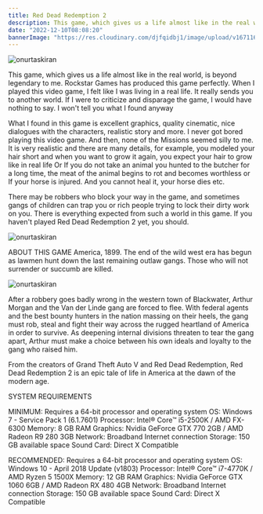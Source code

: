 ```yaml
---
title: Red Dead Redemption 2
description: This game, which gives us a life almost like in the real world, is beyond legendary to me. Rockstar Games has produced this game perfectly.
date: "2022-12-10T08:08:20"
bannerImage: "https://res.cloudinary.com/djfqidbj1/image/upload/v1671167282/ukyz9ctzrsmzgyvjaisp.jpg"
---
```


<img className="w-full rounded-xl" src="https://res.cloudinary.com/djfqidbj1/image/upload/v1671167282/ukyz9ctzrsmzgyvjaisp.jpg" alt="onurtaskiran" />

This game, which gives us a life almost like in the real world, is beyond legendary to me. Rockstar Games has produced this game perfectly. When I played this video game, I felt like I was living in a real life. It really sends you to another world. If I were to criticize and disparage the game, I would have nothing to say. I won't tell you what I found anyway 


What I found in this game is excellent graphics, quality cinematic, nice dialogues with the characters, realistic story and more. I never got bored playing this video game. And then, none of the Missions seemed silly to me. It is very realistic and there are many details, for example, you modeled your hair short and when you want to grow it again, you expect your hair to grow like in real life  Or If you do not take an animal you hunted to the butcher for a long time, the meat of the animal begins to rot and becomes worthless or If your horse is injured.  And you cannot heal it, your horse dies etc.

There may be robbers who block your way in the game, and sometimes gangs of children can trap you or rich people trying to lock their dirty work on you. There is everything expected from such a world in this game. If you haven't played Red Dead Redemption 2 yet, you should. 

<img className="w-full rounded-xl" src="https://res.cloudinary.com/djfqidbj1/image/upload/v1704688306/ua5cytswvr1narcgsvfa.jpg" alt="onurtaskiran" />

ABOUT THIS GAME
America, 1899. The end of the wild west era has begun as lawmen hunt down the last remaining outlaw gangs. Those who will not surrender or succumb are killed.

<img className="w-3/12 mx-2 float-right" src="https://res.cloudinary.com/djfqidbj1/image/upload/v1704688307/rsp8wsuv3ozm89vz7twe.jpg" alt="onurtaskiran" />

After a robbery goes badly wrong in the western town of Blackwater, Arthur Morgan and the Van der Linde gang are forced to flee. With federal agents and the best bounty hunters in the nation massing on their heels, the gang must rob, steal and fight their way across the rugged heartland of America in order to survive. As deepening internal divisions threaten to tear the gang apart, Arthur must make a choice between his own ideals and loyalty to the gang who raised him.

From the creators of Grand Theft Auto V and Red Dead Redemption, Red Dead Redemption 2 is an epic tale of life in America at the dawn of the modern age.


SYSTEM REQUIREMENTS

MINIMUM:
Requires a 64-bit processor and operating system
OS: Windows 7 - Service Pack 1 (6.1.7601)
Processor: Intel® Core™ i5-2500K / AMD FX-6300
Memory: 8 GB RAM
Graphics: Nvidia GeForce GTX 770 2GB / AMD Radeon R9 280 3GB
Network: Broadband Internet connection
Storage: 150 GB available space
Sound Card: Direct X Compatible

RECOMMENDED:
Requires a 64-bit processor and operating system
OS: Windows 10 - April 2018 Update (v1803)
Processor: Intel® Core™ i7-4770K / AMD Ryzen 5 1500X
Memory: 12 GB RAM
Graphics: Nvidia GeForce GTX 1060 6GB / AMD Radeon RX 480 4GB
Network: Broadband Internet connection
Storage: 150 GB available space
Sound Card: Direct X Compatible